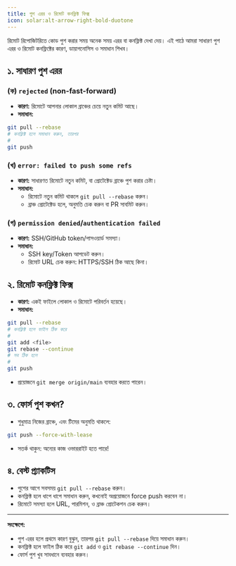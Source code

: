 ```yaml
---
title: পুশ এরর ও রিমোট কনফ্লিক্ট ফিক্স
icon: solar:alt-arrow-right-bold-duotone
---
```


রিমোট রিপোজিটরিতে কোড পুশ করার সময় অনেক সময় এরর বা কনফ্লিক্ট দেখা দেয়। এই পাঠে আমরা সাধারণ পুশ এরর ও রিমোট কনফ্লিক্টের কারণ, ডায়াগনোসিস ও সমাধান শিখব।

## ১. সাধারণ পুশ এরর

### (ক) `rejected` (non-fast-forward)

- **কারণ:** রিমোটে আপনার লোকাল ব্রাঞ্চের চেয়ে নতুন কমিট আছে।
- **সমাধান:**

```sh
git pull --rebase
# কনফ্লিক্ট হলে সমাধান করুন, তারপর
#
git push
```

### (খ) `error: failed to push some refs`

- **কারণ:** সাধারণত রিমোটে নতুন কমিট, বা প্রোটেক্টেড ব্রাঞ্চে পুশ করার চেষ্টা।
- **সমাধান:**
  - রিমোটে নতুন কমিট থাকলে `git pull --rebase` করুন।
  - ব্রাঞ্চ প্রোটেক্টেড হলে, অনুমতি চেক করুন বা PR সাবমিট করুন।

### (গ) `permission denied`/`authentication failed`

- **কারণ:** SSH/GitHub token/পাসওয়ার্ড সমস্যা।
- **সমাধান:**
  - SSH key/Token আপডেট করুন।
  - রিমোট URL চেক করুন: HTTPS/SSH ঠিক আছে কিনা।

## ২. রিমোট কনফ্লিক্ট ফিক্স

- **কারণ:** একই ফাইলে লোকাল ও রিমোটে পরিবর্তন হয়েছে।
- **সমাধান:**

```sh
git pull --rebase
# কনফ্লিক্ট হলে ফাইল ঠিক করে
#
git add <file>
git rebase --continue
# সব ঠিক হলে
#
git push
```

- প্রয়োজনে `git merge origin/main` ব্যবহার করতে পারেন।

## ৩. ফোর্স পুশ কখন?

- শুধুমাত্র নিজের ব্রাঞ্চে, এবং টিমের অনুমতি থাকলে:

```sh
git push --force-with-lease
```

- সতর্ক থাকুন: অন্যের কাজ ওভাররাইট হতে পারে!

## ৪. বেস্ট প্র্যাকটিস

- পুশের আগে সবসময় `git pull --rebase` করুন।
- কনফ্লিক্ট হলে ধাপে ধাপে সমাধান করুন, কখনোই অপ্রয়োজনে force push করবেন না।
- রিমোটে সমস্যা হলে URL, পারমিশন, ও ব্রাঞ্চ প্রোটেকশন চেক করুন।

---

**সংক্ষেপে:**
- পুশ এরর হলে প্রথমে কারণ বুঝুন, তারপর `git pull --rebase` দিয়ে সমাধান করুন।
- কনফ্লিক্ট হলে ফাইল ঠিক করে `git add` ও `git rebase --continue` দিন।
- ফোর্স পুশ খুব সাবধানে ব্যবহার করুন।

